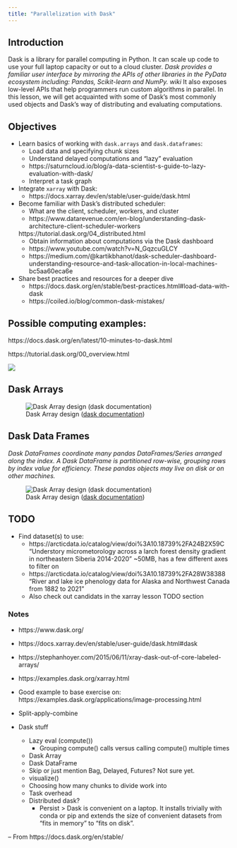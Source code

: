 ```yaml
---
title: "Parallelization with Dask"
---
```

## Introduction
Dask is a library for parallel computing in Python. It can scale up code to use your full laptop capacity or out to a cloud cluster. *Dask provides a familiar user interface by mirroring the APIs of other libraries in the PyData ecosystem including: Pandas, Scikit-learn and NumPy. wiki* It also exposes low-level APIs that help programmers run custom algorithms in parallel. In this lesson, we will get acquainted with some of Dask's most commonly used objects and Dask's way of distributing and evaluating computations. 

## Objectives

- Learn basics of working with `dask.arrays` and `dask.dataframes`:
    - Load data and specifying chunk sizes
    - Understand delayed computations and "lazy" evaluation
    - https://saturncloud.io/blog/a-data-scientist-s-guide-to-lazy-evaluation-with-dask/
    - Interpret a task graph

- Integrate `xarray` with Dask:
    - https://docs.xarray.dev/en/stable/user-guide/dask.html
    
- Become familiar with Dask's distributed scheduler:
    - What are the client, scheduler, workers, and cluster
    - https://www.datarevenue.com/en-blog/understanding-dask-architecture-client-scheduler-workers

    https://tutorial.dask.org/04_distributed.html
    - Obtain information about computations via the Dask dashboard
    - https://www.youtube.com/watch?v=N_GqzcuGLCY
    - https://medium.com/@kartikbhanot/dask-scheduler-dashboard-understanding-resource-and-task-allocation-in-local-machines-bc5aa60eca6e

- Share best practices and resources for a deeper dive
    - https://docs.dask.org/en/stable/best-practices.html#load-data-with-dask
    - https://coiled.io/blog/common-dask-mistakes/

## Possible computing examples:
https://docs.dask.org/en/latest/10-minutes-to-dask.html 

https://tutorial.dask.org/00_overview.html

![ ](../images/dask_logo.png)


## Dask Arrays
![ Dask Array design ([dask documentation](https://docs.dask.org/en/latest/array.html))](../images/dask_array.png)



## Dask Data Frames

*Dask DataFrames coordinate many pandas DataFrames/Series arranged along the index. A Dask DataFrame is partitioned row-wise, grouping rows by index value for efficiency. These pandas objects may live on disk or on other machines.*

![ Dask Array design ([dask documentation](https://docs.dask.org/en/latest/dataframe.html))](../images/dask_dataframe.png)


## TODO

- Find dataset(s) to use:
    - https://arcticdata.io/catalog/view/doi%3A10.18739%2FA24B2X59C
        "Understory micrometorology across a larch forest density gradient in northeastern Siberia 2014-2020"
        ~50MB, has a few different axes to filter on
    - https://arcticdata.io/catalog/view/doi%3A10.18739%2FA28W38388
        "River and lake ice phenology data for Alaska and Northwest Canada from 1882 to 2021"
    - Also check out candidats in the xarray lesson TODO section


### Notes

- https://www.dask.org/
- https://docs.xarray.dev/en/stable/user-guide/dask.html#dask
- https://stephanhoyer.com/2015/06/11/xray-dask-out-of-core-labeled-arrays/
- https://examples.dask.org/xarray.html
- Good example to base exercise on: https://examples.dask.org/applications/image-processing.html

- Split-apply-combine
- Dask stuff
    - Lazy eval (compute())
        - Grouping compute() calls versus calling compute() multiple times
    - Dask Array
    - Dask DataFrame
    - Skip or just mention Bag, Delayed, Futures? Not sure yet.
    - visualize()
    - Choosing how many chunks to divide work into
    - Task overhead
    - Distributed dask?
        - Persist
> Dask is convenient on a laptop. It installs trivially with conda or pip and extends the size of convenient datasets from “fits in memory” to “fits on disk”.

-- From https://docs.dask.org/en/stable/